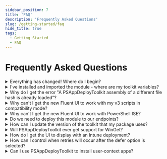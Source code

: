 ```yaml
---
sidebar_position: 7
title: 'FAQ'
description: 'Frequently Asked Questions'
slug: /getting-started/faq
hide_title: true
tags:
  - Getting Started
  - FAQ
---
```


# Frequently Asked Questions

<details>
  <summary>Everything has changed! Where do I begin?</summary>

  Some useful links to get you started:

  - [Changes in v4](/docs/getting-started/changes-in-v4)
  - [v4 Function Mapping](/docs/reference/v4-function-mapping)
  - [Migrating from v3](/docs/getting-started/migrating-from-v3)

</details>

<details>
  <summary>I've installed and imported the module - where are my toolkit variables?</summary>

  Environment variables are not available until you have either opened an ADTSession or called the [Export-ADTEnvironmentTableToSessionState](/docs/reference/functions/Export-ADTEnvironmentTableToSessionState) command.

  This is handled automatically within the deployment script.

  Variables specific to a particular deployment, such as `$appName` and `$appVersion`, are now stored in the [$adtSession](/docs/reference/adtsession-object) object.

  For details, see the [Variables](/docs/reference/variables) page.
</details>

<details>
  <summary>Why do I get the error "A PSAppDeployToolkit assembly of a different file hash is already loaded"?</summary>

  Once DLLs are loaded into PowerShell, they cannot be unloaded. If the module detects that a mismatching version has already been imported in the current PowerShell session, this error is thrown.

  Restart PowerShell, or use a separate shell for testing your deployment. You can also prevent this by making sure your installed version of the module and your application package are on the same latest version.
</details>

<details>
  <summary>Why can't I get the new Fluent UI to work with my v3 scripts in compatibility mode?</summary>

  The new Fluent UI has additional parameters, such as SubTitle, which are not part of the Classic UI.

  For full compatibility with v3 scripts, only the Classic UI is enabled in compatibility mode.
</details>

<details>
  <summary>Why can't I get the new Fluent UI to work with PowerShell ISE?</summary>

  Unfortunately, issues with the PowerShell host in the ISE make it incompatible with the new Fluent UI.

  You can still develop in the ISE, but you should use a separate PowerShell instance to launch and test your deployment. Alternatively, use another IDE like [Visual Studio Code](https://code.visualstudio.com/download).
</details>

<details>
  <summary>Do we need to deploy this module to our endpoints?</summary>

  It is not required, as a copy of the module is included in the deployment template we provide for download (or that you can generate using the `New-ADTTemplate` command).

  However, you also have the option to remove the PSAppDeployToolkit folder from this template and pre-install the module on each device.

  **Pros**:
  - Packages are smaller and faster to download.
  - Updating the module means all packages get the latest updates and UI improvements.

  **Cons**:
  - You must figure out how to deploy the module to all devices before any packages that depend on the module run.
  - There is a risk in running a previously tested deployment against a newer module version if it was not tested against it, due to potential bugs or breaking changes.

</details>

<details>
  <summary>How can I update the version of the toolkit that my package uses?</summary>

  To update a PSAppDeployToolkit v3 package to v4, there is a `Convert-ADTDeployment` command in the companion [PSAppDeployToolkit.Tools](https://github.com/PSAppDeployToolkit/PSAppDeployToolkit.Tools) module (see [Migrating from v3](../getting-started/migrating-from-v3) for further details).

  To update a v4 package to a newer version, because the config and asset folders are externalized, you can simply replace the PSAppDeployToolkit folder with the new version. There should be no breaking changes if you apply a patch release (for example, upgrading from 4.0.0 to 4.0.4).

  However, for major or minor upgrades (for example, 4.0 to 4.1 or 5.0), review the release notes and documentation for any necessary configuration file changes.
</details>

<details>
  <summary>Will PSAppDeployToolkit ever get support for WinGet?</summary>

  There are no immediate plans to include this directly in the toolkit, but there is a community extension that provides this functionality:

  - [GitHub](https://github.com/mjr4077au/PSAppDeployToolkit.WinGet)
  - [PSGallery](https://www.powershellgallery.com/packages/PSAppDeployToolkit.WinGet)

</details>

<details>
  <summary>How do I get the UI to display with an Intune deployment?</summary>

  For 4.0.x and below, ServiceUI.exe is required to display the UI in an Intune deployment. A helper script is available to facilitate this:

  [Invoke-ServiceUI](https://github.com/PSAppDeployToolkit/PSAppDeployToolkit/tree/main/examples/ServiceUI)

  A future version of the toolkit may handle this natively by running the UI components as a separate user process.
</details>

<details>
  <summary>How can I control when retries will occur after the defer option is selected?</summary>

  A 60012 error code is returned when the defer option is selected. With ConfigMgr, you can configure the Fast Retry interval and interpret 60012 as Fast Retry (usually 1618).

  However, this is not a good solution for Intune, as it automatically retries within minutes and does not permit interval configuration.

  Scheduling a task to retry later has been discussed, but it involves multiple issues like the need to cache the package, the risk of concurrent installs, and the possibility that a success code will not be reported back to Intune.
</details>

<details>
  <summary>Can I use PSAppDeployToolkit to install user-context apps?</summary>

  Yes. Set the `RequireAdmin` option in Config.psd1 to `$false` if the installation does not require administrative rights.
</details>
